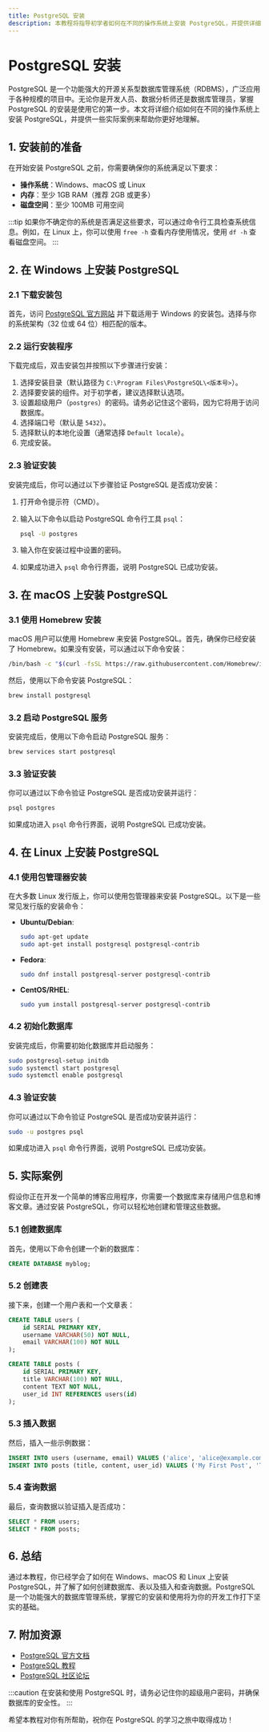 ```yaml
---
title: PostgreSQL 安装
description: 本教程将指导初学者如何在不同的操作系统上安装 PostgreSQL，并提供详细的步骤和注意事项。
---
```


# PostgreSQL 安装

PostgreSQL 是一个功能强大的开源关系型数据库管理系统（RDBMS），广泛应用于各种规模的项目中。无论你是开发人员、数据分析师还是数据库管理员，掌握 PostgreSQL 的安装是使用它的第一步。本文将详细介绍如何在不同的操作系统上安装 PostgreSQL，并提供一些实际案例来帮助你更好地理解。

## 1. 安装前的准备

在开始安装 PostgreSQL 之前，你需要确保你的系统满足以下要求：

- **操作系统**：Windows、macOS 或 Linux
- **内存**：至少 1GB RAM（推荐 2GB 或更多）
- **磁盘空间**：至少 100MB 可用空间

:::tip
如果你不确定你的系统是否满足这些要求，可以通过命令行工具检查系统信息。例如，在 Linux 上，你可以使用 `free -h` 查看内存使用情况，使用 `df -h` 查看磁盘空间。
:::

## 2. 在 Windows 上安装 PostgreSQL

### 2.1 下载安装包

首先，访问 [PostgreSQL 官方网站](https://www.postgresql.org/download/) 并下载适用于 Windows 的安装包。选择与你的系统架构（32 位或 64 位）相匹配的版本。

### 2.2 运行安装程序

下载完成后，双击安装包并按照以下步骤进行安装：

1. 选择安装目录（默认路径为 `C:\Program Files\PostgreSQL\<版本号>`）。
2. 选择要安装的组件。对于初学者，建议选择默认选项。
3. 设置超级用户（`postgres`）的密码。请务必记住这个密码，因为它将用于访问数据库。
4. 选择端口号（默认是 `5432`）。
5. 选择默认的本地化设置（通常选择 `Default locale`）。
6. 完成安装。

### 2.3 验证安装

安装完成后，你可以通过以下步骤验证 PostgreSQL 是否成功安装：

1. 打开命令提示符（CMD）。
2. 输入以下命令以启动 PostgreSQL 命令行工具 `psql`：

   ```bash
   psql -U postgres
   ```

3. 输入你在安装过程中设置的密码。
4. 如果成功进入 `psql` 命令行界面，说明 PostgreSQL 已成功安装。

## 3. 在 macOS 上安装 PostgreSQL

### 3.1 使用 Homebrew 安装

macOS 用户可以使用 Homebrew 来安装 PostgreSQL。首先，确保你已经安装了 Homebrew。如果没有安装，可以通过以下命令安装：

```bash
/bin/bash -c "$(curl -fsSL https://raw.githubusercontent.com/Homebrew/install/HEAD/install.sh)"
```

然后，使用以下命令安装 PostgreSQL：

```bash
brew install postgresql
```

### 3.2 启动 PostgreSQL 服务

安装完成后，使用以下命令启动 PostgreSQL 服务：

```bash
brew services start postgresql
```

### 3.3 验证安装

你可以通过以下命令验证 PostgreSQL 是否成功安装并运行：

```bash
psql postgres
```

如果成功进入 `psql` 命令行界面，说明 PostgreSQL 已成功安装。

## 4. 在 Linux 上安装 PostgreSQL

### 4.1 使用包管理器安装

在大多数 Linux 发行版上，你可以使用包管理器来安装 PostgreSQL。以下是一些常见发行版的安装命令：

- **Ubuntu/Debian**:

  ```bash
  sudo apt-get update
  sudo apt-get install postgresql postgresql-contrib
  ```

- **Fedora**:

  ```bash
  sudo dnf install postgresql-server postgresql-contrib
  ```

- **CentOS/RHEL**:

  ```bash
  sudo yum install postgresql-server postgresql-contrib
  ```

### 4.2 初始化数据库

安装完成后，你需要初始化数据库并启动服务：

```bash
sudo postgresql-setup initdb
sudo systemctl start postgresql
sudo systemctl enable postgresql
```

### 4.3 验证安装

你可以通过以下命令验证 PostgreSQL 是否成功安装并运行：

```bash
sudo -u postgres psql
```

如果成功进入 `psql` 命令行界面，说明 PostgreSQL 已成功安装。

## 5. 实际案例

假设你正在开发一个简单的博客应用程序，你需要一个数据库来存储用户信息和博客文章。通过安装 PostgreSQL，你可以轻松地创建和管理这些数据。

### 5.1 创建数据库

首先，使用以下命令创建一个新的数据库：

```sql
CREATE DATABASE myblog;
```

### 5.2 创建表

接下来，创建一个用户表和一个文章表：

```sql
CREATE TABLE users (
    id SERIAL PRIMARY KEY,
    username VARCHAR(50) NOT NULL,
    email VARCHAR(100) NOT NULL
);

CREATE TABLE posts (
    id SERIAL PRIMARY KEY,
    title VARCHAR(100) NOT NULL,
    content TEXT NOT NULL,
    user_id INT REFERENCES users(id)
);
```

### 5.3 插入数据

然后，插入一些示例数据：

```sql
INSERT INTO users (username, email) VALUES ('alice', 'alice@example.com');
INSERT INTO posts (title, content, user_id) VALUES ('My First Post', 'This is the content of my first post.', 1);
```

### 5.4 查询数据

最后，查询数据以验证插入是否成功：

```sql
SELECT * FROM users;
SELECT * FROM posts;
```

## 6. 总结

通过本教程，你已经学会了如何在 Windows、macOS 和 Linux 上安装 PostgreSQL，并了解了如何创建数据库、表以及插入和查询数据。PostgreSQL 是一个功能强大的数据库管理系统，掌握它的安装和使用将为你的开发工作打下坚实的基础。

## 7. 附加资源

- [PostgreSQL 官方文档](https://www.postgresql.org/docs/)
- [PostgreSQL 教程](https://www.postgresqltutorial.com/)
- [PostgreSQL 社区论坛](https://www.postgresql.org/community/)

:::caution
在安装和使用 PostgreSQL 时，请务必记住你的超级用户密码，并确保数据库的安全性。
:::

希望本教程对你有所帮助，祝你在 PostgreSQL 的学习之旅中取得成功！